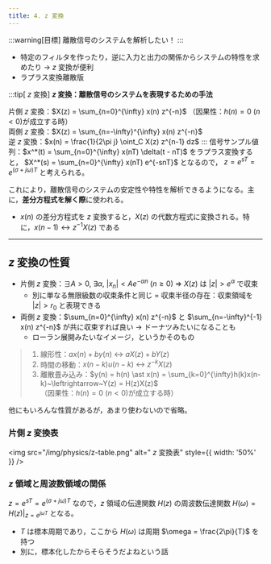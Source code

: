 ```yaml
---
title: 4. z 変換
---
```


:::warning[目標]
離散信号のシステムを解析したい！
:::
- 特定のフィルタを作ったり，逆に入力と出力の関係からシステムの特性を求めたり $\to$  $z$ 変換が便利
- ラプラス変換離散版

:::tip[ $z$ 変換]
**$z$ 変換：離散信号のシステムを表現するための手法**

片側 $z$ 変換：$X(z) = \sum_{n=0}^{\infty} x(n) z^{-n}$ （因果性：$h(n) = 0~(n < 0)$が成立する時）  
両側 $z$ 変換：$X(z) = \sum_{n=-\infty}^{\infty} x(n) z^{-n}$  
逆 $z$ 変換：$x(n) = \frac{1}{2\pi j} \oint_C X(z) z^{n-1} dz$
:::
信号サンプル値列：$x^*(t) = \sum_{n=0}^{\infty} x(nT) \delta(t - nT)$ をラプラス変換すると， $X^*(s) = \sum_{n=0}^{\infty} x(nT) e^{-snT}$ となるので，
$z = e^{sT} = e^{(\sigma + j \omega) T}$ と考えられる。

これにより，離散信号のシステムの安定性や特性を解析できるようになる。主に，**差分方程式を解く際**に使われる。
- $x(n)$ の差分方程式を $z$ 変換すると，$X(z)$ の代数方程式に変換される。特に，$x(n-1) \leftrightarrow z^{-1}X(z)$ である

---

##  $z$ 変換の性質
- 片側 $z$ 変換：$\exists A > 0,~\exists \alpha,~|x_n| < A e^{-\alpha n}~(n \ge 0)~\Rightarrow~X(z)$ は $|z| > e^\alpha$ で収束
    - 別に単なる無限級数の収束条件と同じ = 収束半径の存在：収束領域を $|z| > r_0$ と表現できる
- 両側 $z$ 変換：$\sum_{n=0}^{\infty} x(n) z^{-n}$ と $\sum_{n=-\infty}^{-1} x(n) z^{-n}$ が共に収束すれば良い $\to$ ドーナツみたいになることも
    - ローラン展開みたいなイメージ，というかそのもの

> 1. 線形性：$a x(n) + b y(n)~\leftrightarrow~a X(z) + b Y(z)$
> 2. 時間の移動：$x(n-k)u(n-k)~\leftrightarrow~z^{-k}X(z)$
> 3. 離散畳み込み：$y(n) = h(n) \ast x(n) = \sum_{k=0}^{\infty}h(k)x(n-k)~\leftrightarrow~Y(z) = H(z)X(z)$  
（因果性：$h(n) = 0~(n < 0)$が成立する時）

他にもいろんな性質があるが，あまり使わないので省略。

### 片側 $z$ 変換表
<img src="/img/physics/z-table.png" alt=" $z$ 変換表" style={{ width: '50%' }} />

### $z$ 領域と周波数領域の関係
$z = e^{sT} = e^{(\sigma + j \omega) T}$ なので，$z$ 領域の伝達関数 $H(z)$ の周波数伝達関数 $H(\omega) = H(z)|_{z = e^{j \omega T}}$ となる。
- $T$ は標本周期であり，ここから $H(\omega)$ は周期 $\omega = \frac{2\pi}{T}$ を持つ
- 別に，標本化したからそらそうだよねという話